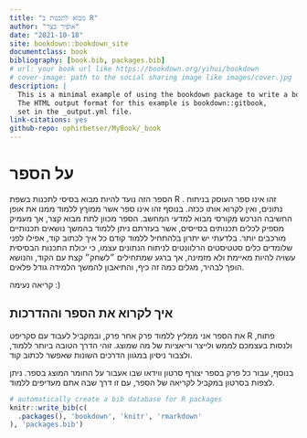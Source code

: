 ```yaml
--- 
title: "מבוא לתכנות ב R"
author: "אופיר בצר"
date: "2021-10-18"
site: bookdown::bookdown_site
documentclass: book
bibliography: [book.bib, packages.bib]
# url: your book url like https://bookdown.org/yihui/bookdown
# cover-image: path to the social sharing image like images/cover.jpg
description: |
  This is a minimal example of using the bookdown package to write a book.
  The HTML output format for this example is bookdown::gitbook,
  set in the _output.yml file.
link-citations: yes
github-repo: ophirbetser/MyBook/_book
---
```


# על הספר

הספר הזה נועד להיות מבוא בסיסי לתכנות בשפת
R
.
זהו אינו ספר העוסק בניתוח נתונים, ואין לקרוא אותו ככזה. בנוסף זהו אינו ספר אשר ממוךץ ללמוד ממנו את אופן החשיבה הנרכש מקורסי מבוא למדעי המחשב. הספר מכוון לתת מבוא קצר, אך מעמיק מספיק לכלים תכנותים בסייסים, אשר בעזרתם ניתן ללמוד בהמשך נושאים תכנותיים מורכבים יותר. בלדעתי יש יתרון בלהתחיל ללמוד קודם כל איך לכתוב קוד, אפילו לפני שלומדים כלים סטטיסטים הרלוונטים לניתוח הנתונים עצמו, כי יכולת התכנות הבסיסית עשויה להיות מאיימת ולא מזמינה, אך ברגע שמתחילים ״לשחק״ קצת עם הקוד, והנושא הופך לבהיר, מגלים כמה זה כיף, והתיאבון להמשך הלמידה גודל פלאים.

קריאה נעימה :)

## איך לקרוא את הספר וההדרכות 

את הספר אני ממליץ ללמוד פרק אחר פרק, ובמקביל לעבוד עם סקריפט 
R 
פתוח, ולנסות בעצמכם לממש ולייצר וריאציות של מה שמוצג. זוהי הדרך הטובה ביותר ללמוד, ולצבור ניסיון במגוון הדרכים השונות שאפשר לכתוב קוד.

בנוסף, עבור כל פרק בספר יצורף סרטון ווידאו שבו אעבור על החומר המוצג בספר. ניתן לצפות בסרטון במקביל לקריאה של הספר, עם זו דרך שבה אתם מעדיפים ללמוד.



```r
# automatically create a bib database for R packages
knitr::write_bib(c(
  .packages(), 'bookdown', 'knitr', 'rmarkdown'
), 'packages.bib')
```

